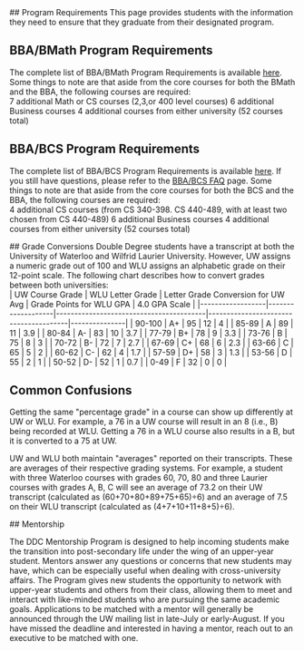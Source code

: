 <div id="program-requirements">
## Program Requirements
This page provides students with the information they need to ensure that they graduate from their designated program.

## BBA/BMath Program Requirements
The complete list of BBA/BMath Program Requirements is available <u><a href="https://academic-calendar.wlu.ca/program.php?cal=1&d=1942&p=4170&s=899&y=77" target="_blank">here</a></u>. Some things to note are that aside from the core courses for both the BMath and the BBA, the following courses are required:
<br />
7 additional Math or CS courses (2,3,or 400 level courses)
6 additional Business courses
4 additional courses from either university (52 courses total)

## BBA/BCS Program Requirements
The complete list of BBA/BCS Program Requirements is available  <u><a href="https://cs.uwaterloo.ca/bbabcs-courses" target="_blank">here</a></u>. If you still have questions, please refer to the <u><a href="https://cs.uwaterloo.ca/bbabcs-faq" target="_blank">BBA/BCS FAQ</a></u> page. Some things to note are that aside from the core courses for both the BCS and the BBA, the following courses are required:
<br />
4 additional CS courses (from CS 340-398. CS 440-489, with at least two chosen from CS 440-489)
6 additional Business courses
4 additional courses from either university (52 courses total)
</div>

<div id="grade-conversions">
## Grade Conversions
Double Degree students have a transcript at both the University of Waterloo and Wilfrid Laurier University. However, UW assigns a numeric grade out of 100 and WLU assigns an alphabetic grade on their 12-point scale. The following chart describes how to convert grades between both universities:
<br />
| UW Course  Grade | WLU Letter  Grade | Letter Grade  Conversion for UW Avg | Grade Points for WLU  GPA | 4.0 GPA Scale |
|------------------|-------------------|-----------------------------------------|---------------------------------------|---------------|
| 90-100           | A+                | 95                                      | 12                                    | 4             |
| 85-89            | A                 | 89                                      | 11                                    | 3.9           |
| 80-84            | A-                | 83                                      | 10                                    | 3.7           |
| 77-79            | B+                | 78                                      | 9                                     | 3.3           |
| 73-76            | B                 | 75                                      | 8                                     | 3             |
| 70-72            | B-                | 72                                      | 7                                     | 2.7           |
| 67-69            | C+                | 68                                      | 6                                     | 2.3           |
| 63-66            | C                 | 65                                      | 5                                     | 2             |
| 60-62            | C-                | 62                                      | 4                                     | 1.7           |
| 57-59            | D+                | 58                                      | 3                                     | 1.3           |
| 53-56            | D                 | 55                                      | 2                                     | 1             |
| 50-52            | D-                | 52                                      | 1                                     | 0.7           |
| 0-49             | F                 | 32                                      | 0                                     | 0             |

## Common Confusions
Getting the same "percentage grade" in a course can show up differently at UW or WLU. For example, a 76 in a UW course will result in an 8 (i.e., B) being recorded at WLU. Getting a 76 in a WLU course also results in a B, but it is converted to a 75 at UW.

UW and WLU both maintain "averages" reported on their transcripts. These are averages of their respective grading systems. For example, a student with three Waterloo courses with grades 60, 70, 80 and three Laurier courses with grades A, B, C will see an average of 73.2 on their UW transcript (calculated as (60+70+80+89+75+65)÷6) and an average of 7.5 on their WLU transcript (calculated as (4+7+10+11+8+5)÷6).

</div>

<div id="mentorship">
## Mentorship
  
The DDC Mentorship Program is designed to help incoming students make the transition into post-secondary life under the wing of an upper-year student. Mentors answer any questions or concerns that new students may have, which can be especially useful when dealing with cross-university affairs. The Program gives new students the opportunity to network with upper-year students and others from their class, allowing them to meet and interact with like-minded students who are pursuing the same academic goals. Applications to be matched with a mentor will generally be announced through the UW mailing list in late-July or early-August. If you have missed the deadline and interested in having a mentor, reach out to an executive to be matched with one.
</div>


